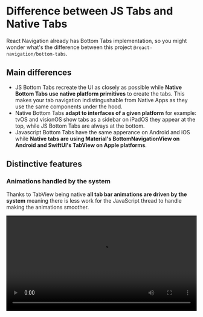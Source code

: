 # Difference between JS Tabs and Native Tabs

React Navigation already has Bottom Tabs implementation, so you might wonder what's the difference between this project `@react-navigation/bottom-tabs`.

## Main differences

- JS Bottom Tabs recreate the UI as closely as possible while **Native Bottom Tabs use native platform primitives** to create the tabs. This makes your tab navigation indistingushable from Native Apps as they use the same components under the hood.
- Native Bottom Tabs **adapt to interfaces of a given platform** for example: tvOS and visionOS show tabs as a sidebar on iPadOS they appear at the top, while JS Bottom Tabs are always at the bottom.
- Javascript Bottom Tabs have the same apperance on Android and iOS while **Native tabs are using Material's BottomNavigationView on Android and SwiftUI's TabView on Apple platforms**.

## Distinctive features


### Animations handled by the system

Thanks to TabView being native **all tab bar animations are driven by the system** meaning there is less work for the JavaScript thread to handle making the animations smoother.


<video controls width="100%" src="https://github.com/user-attachments/assets/a2835833-9589-4fd6-b760-e73a5025ca4c" />

### Multi platform support

Native Bottom tabs adapt to platform apperance on multiple platforms:

- iOS
- Android
- visionOS
- macOS (coming soon)
- tvOS (coming soon)

### Sidebar Adaptable

TabView can turn in to a side bar on tvOS, iPadOS and macOS. This is controlled by `sidebarAdaptable` prop.

<video controls width="100%" src='https://github.com/user-attachments/assets/4093900f-2996-4c3a-8e15-de5b59aa53cc' />

### Smooth animations between tabs

SwiftUI's TabView offer built-in smooth animations between tabs.

## When to use JS Bottom Tabs

Using native components enforce certain constraints that we need to adapt to.


Here are few cases in which you should use JS Tabs:

- If you want a totally custom tab bar.
- If you need to render custom tab bar items.

